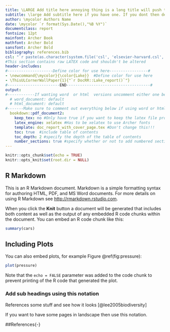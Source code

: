 ```yaml
---
title: \LARGE Add title here annoying thing is a long title will push the author stuff down
subtitle: \large Add subtitle here if you have one. If you dont then delete
author: \mycolor Authors Name
date: \mycolor `r format(Sys.Date(),"%B %Y")`
documentclass: report
fontsize: 12pt
mainfont: Archer Book
mathfont: Archer Bold
sansfont: Archer Bold
bibliography: references.bib
csl: "`r paste(as.character(system.file('csl', 'elsevier-harvard.csl', package = 'DocRR')))`"
#This section contains raw LATEX code and shouldn't be altered
header-includes:
#--------------------Define color for use here-----------------#
- \newcommand{\mycolor}{\color{Lake}}  #Define color for use here
- \ThisULCornerWallPaper{1}{"`r DocRR::Lake_report()`"}
#-----------------------END-------------------------------------#
output:
#------------If wanting word  or html  versions uncomment either one below-----#
  # word_document: default 
  # html_document: default
#-------Make sure to comment out everything below if using word or html above-----#
  bookdown::pdf_document2:
    keep_tex: no #Only have true if you want to keep the latex file produced
    latex_engine: xelatex #Has to be xelatex to use Archer fonts
    template: doc_report_with_cover_page.tex #Don't change this!!!
    toc: true  #include table of contents
    toc_depth: 2 #specify the depth of the table of contents
    number_sections: true #specify whether or not to add numbered sections
---
```



```r
knitr::opts_chunk$set(echo = TRUE)
knitr::opts_knit$set(root.dir = NULL)
```

## R Markdown{-}

This is an R Markdown document. Markdown is a simple formatting syntax for authoring HTML, PDF, and MS Word documents. For more details on using R Markdown see <http://rmarkdown.rstudio.com>.

When you click the **Knit** button a document will be generated that includes both content as well as the output of any embedded R code chunks within the document. You can embed an R code chunk like this:

```r
summary(cars)
```

## Including Plots{-}

You can also embed plots, for example Figure \@ref(fig:pressure):

```r
plot(pressure)
```

Note that the `echo = FALSE` parameter was added to the code chunk to prevent printing of the R code that generated the plot.

### Add sub headings using this notation{-}

References some stuff and see how it looks [@lee2005biodiversity]

\newpage

\blandscape
If you want to have some pages in landscape then use this notation.
\elandscape

\newpage
##References{-}



